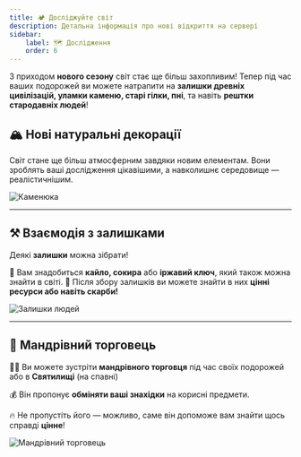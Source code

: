 ```yaml
---
title: 🏕️ Досліджуйте світ
description: Детальна інформація про нові відкриття на сервері
sidebar:
    label: 🗺️ Дослідження
    order: 6
---
```


З приходом **нового сезону** світ стає ще більш захопливим! Тепер під час ваших подорожей ви можете натрапити на **залишки древніх цивілізацій, уламки каменю, старі гілки, пні**, та навіть **рештки стародавніх людей**!

## 🏔️ Нові натуральні декорації

Світ стане ще більш атмосферним завдяки новим елементам. Вони зроблять ваші дослідження цікавішими, а навколишнє середовище — реалістичнішим.

<p align={"center"}>
    <img src={stone.src} width={"80%"} align alt="Каменюка"/>
</p>

---

## ⚒️ Взаємодія з залишками

Деякі **залишки** можна зібрати!

🔹 Вам знадобиться **кайло, сокира** або **іржавий ключ**, який також можна знайти в світі.
🔹 Після збору залишків ви можете знайти в них **цінні ресурси або навіть скарби!**

<p align={"center"}>
    <img src={skeletons.src} width={"80%"} align alt="Залишки людей"/>
</p>

---

## 🧳 Мандрівний торговець

🚶‍♂️ Ви можете зустріти **мандрівного торговця** під час своїх подорожей або в **Святилищі** (на спавні)

💰 Він пропонує **обміняти ваші знахідки** на корисні предмети.

🔥 Не пропустіть його — можливо, саме він допоможе вам знайти щось справді **цінне**!

<p align={"center"}>
    <img src={trader.src} width={"80%"} align alt="Мандрівний торговець"/>
</p>

